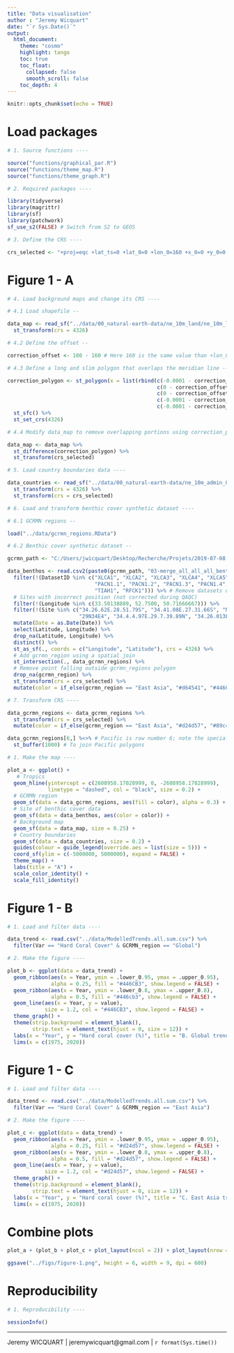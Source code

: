 ```yaml
---
title: "Data visualisation"
author : "Jeremy Wicquart"
date: "`r Sys.Date()`"
output: 
  html_document:
    theme: "cosmo"
    highlight: tango
    toc: true
    toc_float:
      collapsed: false
      smooth_scroll: false
    toc_depth: 4
---
```


```r

knitr::opts_chunk$set(echo = TRUE)

```

# Load packages

```r

# 1. Source functions ----

source("functions/graphical_par.R")
source("functions/theme_map.R")
source("functions/theme_graph.R")

# 2. Required packages ----

library(tidyverse)
library(magrittr)
library(sf)
library(patchwork)
sf_use_s2(FALSE) # Switch from S2 to GEOS

# 3. Define the CRS ----

crs_selected <- "+proj=eqc +lat_ts=0 +lat_0=0 +lon_0=160 +x_0=0 +y_0=0 +datum=WGS84 +units=m +no_defs"

```

# Figure 1 - A

```r

# 4. Load background maps and change its CRS ----

# 4.1 Load shapefile --

data_map <- read_sf("../data/00_natural-earth-data/ne_10m_land/ne_10m_land.shp") %>% 
  st_transform(crs = 4326)

# 4.2 Define the offset --

correction_offset <- 180 - 160 # Here 160 is the same value than +lon_0 from crs_selected

# 4.3 Define a long and slim polygon that overlaps the meridian line --

correction_polygon <- st_polygon(x = list(rbind(c(-0.0001 - correction_offset, 90),
                                                c(0 - correction_offset, 90),
                                                c(0 - correction_offset, -90),
                                                c(-0.0001 - correction_offset, -90),
                                                c(-0.0001 - correction_offset, 90)))) %>%
  st_sfc() %>%
  st_set_crs(4326)

# 4.4 Modify data_map to remove overlapping portions using correction_polygon --

data_map <- data_map %>% 
  st_difference(correction_polygon) %>% 
  st_transform(crs_selected)

# 5. Load country boundaries data ----

data_countries <- read_sf("../data/00_natural-earth-data/ne_10m_admin_0_countries/ne_10m_admin_0_countries.shp") %>% 
  st_transform(crs = 4326) %>% 
  st_transform(crs = crs_selected)

# 6. Load and transform benthic cover synthetic dataset ----

# 6.1 GCRMN regions --

load("../data/gcrmn_regions.RData")

# 6.2 Benthic cover synthetic dataset --

gcrmn_path <- "C:/Users/jwicquart/Desktop/Recherche/Projets/2019-07-08 - Global Coral Reef Monitoring Network/GCRMN_2020/data/"

data_benthos <- read.csv2(paste0(gcrmn_path, "03-merge_all_all_all_benthos_NA.csv"), stringsAsFactors = TRUE) %>% 
  filter(!(DatasetID %in% c("XLCA1", "XLCA2", "XLCA3", "XLCA4", "XLCA5",
                            "PACN1.1", "PACN1.2", "PACN1.3", "PACN1.4",
                            "TIAH1", "RFCK1"))) %>% # Remove datasets unused by Murray for the analyses
  # Sites with incorrect position (not corrected during QAQC)
  filter(!(Longitude %in% c(33.50138889, 52.7500, 50.71666667))) %>% 
  filter(!(Site %in% c("34.26.62E.28.51.79S", "34.41.08E.27.31.66S", "NSIslandsSouth", 
                       "29N34E4", "34.4.4.97E.29.7.39.89N", "34.26.013E.28.26.151N", "34.18.5E27.54.8N"))) %>% 
  mutate(Date = as.Date(Date)) %>% 
  select(Latitude, Longitude) %>% 
  drop_na(Latitude, Longitude) %>% 
  distinct() %>% 
  st_as_sf(., coords = c("Longitude", "Latitude"), crs = 4326) %>% 
  # Add gcrmn_region using a spatial join
  st_intersection(., data_gcrmn_regions) %>% 
  # Remove point falling outside gcrmn_regions polygon
  drop_na(gcrmn_region) %>% 
  st_transform(crs = crs_selected) %>% 
  mutate(color = if_else(gcrmn_region == "East Asia", "#d64541", "#446CB3"))

# 7. Transform CRS ----

data_gcrmn_regions <- data_gcrmn_regions %>% 
  st_transform(crs = crs_selected) %>% 
  mutate(color = if_else(gcrmn_region == "East Asia", "#d24d57", "#89c4f4"))

data_gcrmn_regions[6,] %<>% # Pacific is row number 6; note the special pipe from magrittr
  st_buffer(1000) # To join Pacific polygons

```

```r

# 1. Make the map ----

plot_a <- ggplot() +
   # Tropics
  geom_hline(yintercept = c(2608958.17028999, 0, -2608958.17028999),
             linetype = "dashed", col = "black", size = 0.2) +
  # GCRMN region
  geom_sf(data = data_gcrmn_regions, aes(fill = color), alpha = 0.3) +
  # Site of benthic cover data
  geom_sf(data = data_benthos, aes(color = color)) +
  # Background map
  geom_sf(data = data_map, size = 0.25) +
  # Country boundaries
  geom_sf(data = data_countries, size = 0.2) +
  guides(colour = guide_legend(override.aes = list(size = 5))) +
  coord_sf(ylim = c(-5000000, 5000000), expand = FALSE) +
  theme_map() +
  labs(title = "A") +
  scale_color_identity() +
  scale_fill_identity()

```

# Figure 1 - B

```r

# 1. Load and filter data ----

data_trend <- read.csv("../data/ModelledTrends.all.sum.csv") %>% 
  filter(Var == "Hard Coral Cover" & GCRMN_region == "Global")

# 2. Make the figure ----

plot_b <- ggplot(data = data_trend) +
  geom_ribbon(aes(x = Year, ymin = .lower_0.95, ymax = .upper_0.95), 
              alpha = 0.25, fill = "#446CB3", show.legend = FALSE) +
  geom_ribbon(aes(x = Year, ymin = .lower_0.8, ymax = .upper_0.8), 
              alpha = 0.5, fill = "#446cb3", show.legend = FALSE) +
  geom_line(aes(x = Year, y = value), 
            size = 1.2, col = "#446CB3", show.legend = FALSE) +
  theme_graph() +
  theme(strip.background = element_blank(),
        strip.text = element_text(hjust = 0, size = 12)) +
  labs(x = "Year", y = "Hard coral cover (%)", title = "B. Global trend") +
  lims(x = c(1975, 2020))

```

# Figure 1 - C

```r

# 1. Load and filter data ----

data_trend <- read.csv("../data/ModelledTrends.all.sum.csv") %>% 
  filter(Var == "Hard Coral Cover" & GCRMN_region == "East Asia")

# 2. Make the figure ----

plot_c <- ggplot(data = data_trend) +
  geom_ribbon(aes(x = Year, ymin = .lower_0.95, ymax = .upper_0.95), 
              alpha = 0.25, fill = "#d24d57", show.legend = FALSE) +
  geom_ribbon(aes(x = Year, ymin = .lower_0.8, ymax = .upper_0.8), 
              alpha = 0.5, fill = "#d24d57", show.legend = FALSE) +
  geom_line(aes(x = Year, y = value), 
            size = 1.2, col = "#d24d57", show.legend = FALSE) +
  theme_graph() +
  theme(strip.background = element_blank(),
        strip.text = element_text(hjust = 0, size = 12)) +
  labs(x = "Year", y = "Hard coral cover (%)", title = "C. East Asia trend") +
  lims(x = c(1975, 2020))

```

# Combine plots

```r

plot_a + (plot_b + plot_c + plot_layout(ncol = 2)) + plot_layout(nrow = 2, heights = c(0.5, 0.5))

ggsave("../figs/figure-1.png", height = 6, width = 9, dpi = 600)

```

# Reproducibility

```r

# 1. Reproducibility ----

sessionInfo()

```

---
Jeremy WICQUART | jeremywicquart@gmail.com | `r format(Sys.time())`